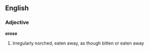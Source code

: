 ==English==

===Adjective===

'''erose'''

#Irregularly norched, eaten away, as though bitten or eaten away